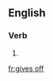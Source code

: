 ==English==

===Verb===
{{head|en|verb form}}

# {{en-third-person singular of|give off}}

[[fr:gives off]]
